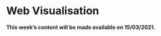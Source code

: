 # Web Visualisation

<div class="note">
**This week’s content will be made available on 15/03/2021.**
</div>
